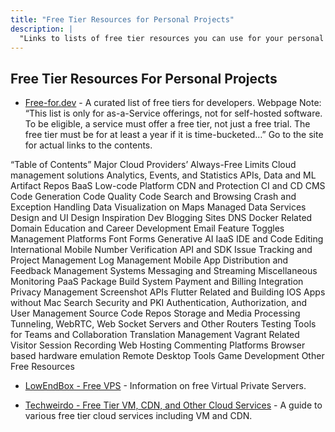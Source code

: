 ```yaml
---
title: "Free Tier Resources for Personal Projects"
description: |
  "Links to lists of free tier resources you can use for your personal projects."
---
```


<h2 id="free-tier-resources-for-personal-projects">Free Tier Resources For Personal Projects</h2>

- [Free-for.dev](https://free-for.dev/#/?id=free-fordev) - A curated list of free tiers for developers.  Webpage Note: "This list is only for as-a-Service offerings, not for self-hosted software. To be eligible, a service must offer a free tier, not just a free trial. The free tier must be for at least a year if it is time-bucketed..." Go to the site for actual links to the contents.

"Table of Contents"
Major Cloud Providers' Always-Free Limits
Cloud management solutions
Analytics, Events, and Statistics
APIs, Data and ML
Artifact Repos
BaaS
Low-code Platform
CDN and Protection
CI and CD
CMS
Code Generation
Code Quality
Code Search and Browsing
Crash and Exception Handling
Data Visualization on Maps
Managed Data Services
Design and UI
Design Inspiration
Dev Blogging Sites
DNS
Docker Related
Domain
Education and Career Development
Email
Feature Toggles Management Platforms
Font
Forms
Generative AI
IaaS
IDE and Code Editing
International Mobile Number Verification API and SDK
Issue Tracking and Project Management
Log Management
Mobile App Distribution and Feedback
Management Systems
Messaging and Streaming
Miscellaneous
Monitoring
PaaS
Package Build System
Payment and Billing Integration
Privacy Management
Screenshot APIs
Flutter Related and Building IOS Apps without Mac
Search
Security and PKI
Authentication, Authorization, and User Management
Source Code Repos
Storage and Media Processing
Tunneling, WebRTC, Web Socket Servers and Other Routers
Testing
Tools for Teams and Collaboration
Translation Management
Vagrant Related
Visitor Session Recording
Web Hosting
Commenting Platforms
Browser based hardware emulation
Remote Desktop Tools
Game Development
Other Free Resources

- [LowEndBox - Free VPS](https://lowendbox.com/blog/free-vps-word-is-spreading-fast-so-jump-on-this-now-if-you-want-it/) - Information on free Virtual Private Servers.

- [Techweirdo - Free Tier VM, CDN, and Other Cloud Services](https://www.techweirdo.net/free-tier-vm-cdn-and-other-cloud-services-that-actually-works-for-free/#3-flyio-free-tier) - A guide to various free tier cloud services including VM and CDN.